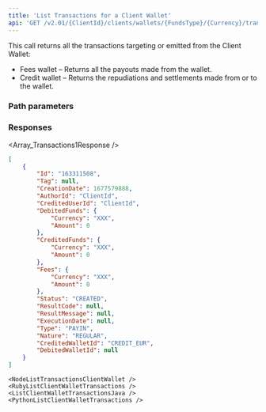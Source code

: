 ```yaml
---
title: 'List Transactions for a Client Wallet'  
api: 'GET /v2.01/{ClientId}/clients/wallets/{FundsType}/{Currency}/transactions'  
---
```


  


This call returns all the transactions targeting or emitted from the Client Wallet:  
- Fees wallet – Returns all the payouts made from the wallet.  
- Credit wallet – Returns the repudiations and settlements made from or to the wallet.  

### Path parameters  

<FundsType />  

<Currency />  

### Responses  

<AccordionGroup><Accordion title="200">  

<Array_Transactions1Response /></Accordion></AccordionGroup>  

<ResponseExample>  

```json 200  
[
    {
        "Id": "163311508",
        "Tag": null,
        "CreationDate": 1677579888,
        "AuthorId": "ClientId",
        "CreditedUserId": "ClientId",
        "DebitedFunds": {
            "Currency": "XXX",
            "Amount": 0
        },
        "CreditedFunds": {
            "Currency": "XXX",
            "Amount": 0
        },
        "Fees": {
            "Currency": "XXX",
            "Amount": 0
        },
        "Status": "CREATED",
        "ResultCode": null,
        "ResultMessage": null,
        "ExecutionDate": null,
        "Type": "PAYIN",
        "Nature": "REGULAR",
        "CreditedWalletId": "CREDIT_EUR",
        "DebitedWalletId": null
    }
]  

 ```  

</ResponseExample>  

<RequestExample>  
  
    <NodeListTransactionsClientWallet />
    <RubyListClientWalletTransactions />
    <ListClientWalletTransactionsJava />
    <PythonListClientWalletTransactions />

</RequestExample>